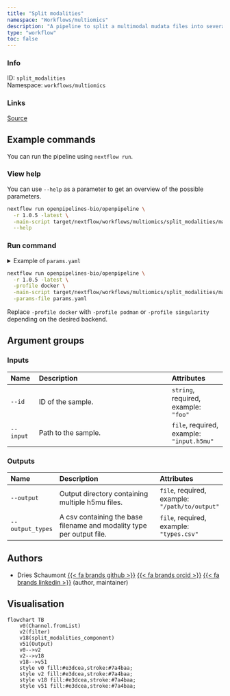 ```yaml
---
title: "Split modalities"
namespace: "Workflows/multiomics"
description: "A pipeline to split a multimodal mudata files into several unimodal mudata files."
type: "workflow"
toc: false
---
```


::: {.column-margin}

### Info

ID: `split_modalities`  
Namespace: `workflows/multiomics`

### Links
[Source](https://github.com/openpipelines-bio/openpipeline/blob/1.0.5/src/workflows/multiomics/split_modalities/config.vsh.yaml){.btn-action .btn-sm .btn-info .btn role="button"}

:::



## Example commands

You can run the pipeline using `nextflow run`.

### View help

You can use `--help` as a parameter to get an overview of the possible parameters.

```bash
nextflow run openpipelines-bio/openpipeline \
  -r 1.0.5 -latest \
  -main-script target/nextflow/workflows/multiomics/split_modalities/main.nf \
  --help
```

### Run command

<details>
<summary>Example of `params.yaml`</summary>
```yaml
# Inputs
id: # please fill in - example: "foo"
input: # please fill in - example: "input.h5mu"

# Outputs
# output: "$id.$key.output.output"
# output_types: "$id.$key.output_types.csv"

# Nextflow input-output arguments
publish_dir: # please fill in - example: "output/"
# param_list: "my_params.yaml"
```
</details>

```bash
nextflow run openpipelines-bio/openpipeline \
  -r 1.0.5 -latest \
  -profile docker \
  -main-script target/nextflow/workflows/multiomics/split_modalities/main.nf \
  -params-file params.yaml
```

:::{.callout-note}
Replace `-profile docker` with `-profile podman` or `-profile singularity` depending on the desired backend.
:::

## Argument groups

### Inputs

|Name      |Description         |Attributes                                |
|:----------|:--------------------------------------------------|:--------------------|
|`--id`    |ID of the sample.   |`string`, required, example: `"foo"`      |
|`--input` |Path to the sample. |`file`, required, example: `"input.h5mu"` |


### Outputs

|Name             |Description                                                           |Attributes                                     |
|:----------|:--------------------------------------------------|:--------------------|
|`--output`       |Output directory containing multiple h5mu files.                      |`file`, required, example: `"/path/to/output"` |
|`--output_types` |A csv containing the base filename and modality type per output file. |`file`, required, example: `"types.csv"`       |

## Authors


  * Dries Schaumont [{{< fa brands github >}}](https://github.com/DriesSchaumont) [{{< fa brands orcid >}}](https://orcid.org/0000-0002-4389-0440) [{{< fa brands linkedin >}}](https://linkedin.com/in/dries-schaumont) (author, maintainer)

## Visualisation

```mermaid
flowchart TB
    v0(Channel.fromList)
    v2(filter)
    v18(split_modalities_component)
    v51(Output)
    v0-->v2
    v2-->v18
    v18-->v51
    style v0 fill:#e3dcea,stroke:#7a4baa;
    style v2 fill:#e3dcea,stroke:#7a4baa;
    style v18 fill:#e3dcea,stroke:#7a4baa;
    style v51 fill:#e3dcea,stroke:#7a4baa;

```

